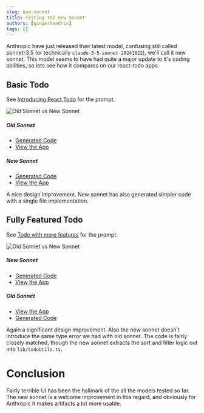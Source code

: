 ```yaml
---
slug: new-sonnet
title: Testing the new Sonnet
authors: [gingerhendrix]
tags: []
---
```


Anthropic have just released their latest model, confusing still called sonnet-3.5 (or technically `claude-3-5-sonnet-20241022`), we'll call it new sonnet.
This model seems to have had quite a major update to it's coding abilities, so lets see how it compares on our react-todo apps.

<!-- truncate -->

## Basic Todo

See [Introducing React Todo](2024-08-14-introducing-react-todo) for the prompt.

![Old Sonnet vs New Sonnet](./2024-10-24/basic-side-by-side.png)

##### Old Sonnet

* [Generated Code](https://github.com/autocode2/example-todo/commit/42a36d5dd5c064ad0b7af480d4d6f4c70ae0e715)
* [View the App](https://autocode2.github.io/autocode-examples/examples/example-todo/blog/2024-08-01-introducing-react-todo/typescript_nextjs_shadcn/sonnet)

##### New Sonnet

* [Generated Code](https://github.com/autocode2/example-todo/commit/746b5aaf3744f546ff0c8c7a992cda5d2d6cbaf4)
* [View the App](https://autocode2.github.io/autocode-examples/examples/example-todo/blog/2024-10-24-new-sonnet/basic/sonnet-v2)

A nice design improvement. New sonnet has also generated simpler code with a single file implementation.

## Fully Featured Todo

See [Todo with more features](2024-08-14-todo-with-more-features) for the prompt.

![Old Sonnet vs New Sonnet](./2024-10-24/fully-featured-side-by-side.png)

##### New Sonnet

* [Generated Code](https://github.com/autocode2/example-todo/commit/ef91a71575464dae7d2b64dcd141fe90d6e6db41)
* [View the App](https://autocode2.github.io/autocode-examples/examples/example-todo/blog/2024-10-24-new-sonnet/fully-featured/sonnet-v2)

##### Old Sonnet

* [View the App](https://autocode2.github.io/autocode-examples/examples/example-todo/blog/2024-08-14-todo-with-more-features/typescript_nextjs_shadcn/sonnet)
* [Generated Code](https://github.com/autocode2/example-todo/commit/0057b0233f4042afebd4de82838a7d61552d13e1)

Again a significant design improvement. Also the new sonnet doesn't introduce the same type error we had with old sonnet.  The code is fairly closely matched, though the new sonnet extracts the sort and filter logic out into `lib/todoUtils.ts`.


# Conclusion

Fairly terrible UI has been the hallmark of the all the models tested so far. The new sonnet is a welcome improvement in this regard, and obviously for Anthropic it makes artifacts a lot more usable.

